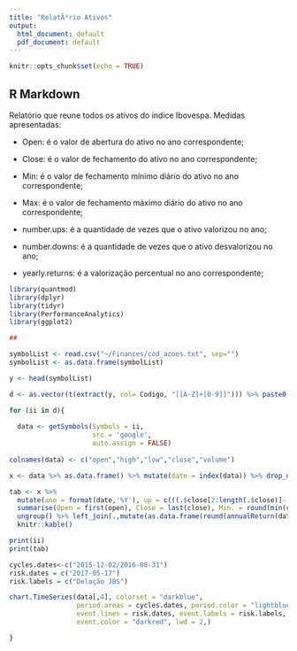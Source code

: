 ```yaml
---
title: "RelatÃ³rio Ativos"
output:
  html_document: default
  pdf_document: default
---
```


```r
knitr::opts_chunk$set(echo = TRUE)
```

## R Markdown

Relatório que reune todos os ativos do indice Ibovespa. Medidas apresentadas:

* Open: é o valor de abertura do ativo no ano correspondente;

* Close: é o valor de fechamento do ativo no ano correspondente;

* Min: é o valor de fechamento mínimo diário do ativo no ano correspondente;

* Max: é o valor de fechamento máximo diário do ativo no ano correspondente;

* number.ups: é a quantidade de vezes que o ativo valorizou no ano;

* number.downs: é a quantidade de vezes que o ativo desvalorizou no ano;

* yearly.returns: é a valorização percentual no ano correspondente;



```r


library(quantmod)
library(dplyr)
library(tidyr)
library(PerformanceAnalytics)
library(ggplot2)

## 

symbolList <- read.csv("~/Finances/cod_acoes.txt", sep="")  
symbolList <- as.data.frame(symbolList)

y <- head(symbolList)

d <- as.vector(t(extract(y, col= Codigo, "[[A-Z]+[0-9]]"))) %>% paste0("BVMF:",.)

for (ii in d){
  
  data <- getSymbols(Symbols = ii,
                     src = 'google', 
                     auto.assign = FALSE)
  
colnames(data) <- c("open","high","low","close","volume")  

x <- data %>% as.data.frame() %>% mutate(date = index(data)) %>% drop_na() 

tab <- x %>% 
  mutate(ano = format(date,'%Y'), up = c(((.$close[2:length(.$close)]-.$close[1:length(.$close)-1])>0),"NA")) %>% group_by(ano) %>%
  summarise(Open = first(open), Close = last(close), Min. = round(min(close,na.rm = TRUE),2), Max. = max(close,na.rm = TRUE), number.ups = sum(up=='TRUE'), number.downs = sum(up=='FALSE')) %>%
  ungroup() %>% left_join(.,mutate(as.data.frame(round(annualReturn(data),3)), ano = format(index(annualReturn(data)), '%Y'))) %>%
  knitr::kable()

print(ii)
print(tab)

cycles.dates<-c("2015-12-02/2016-08-31")
risk.dates = c("2017-05-17")
risk.labels = c("Delação JBS")

chart.TimeSeries(data[,4], colorset = "darkblue", 
                 period.areas = cycles.dates, period.color = "lightblue",
                 event.lines = risk.dates, event.labels = risk.labels, 
                 event.color = "darkred", lwd = 2,)  

}

```


